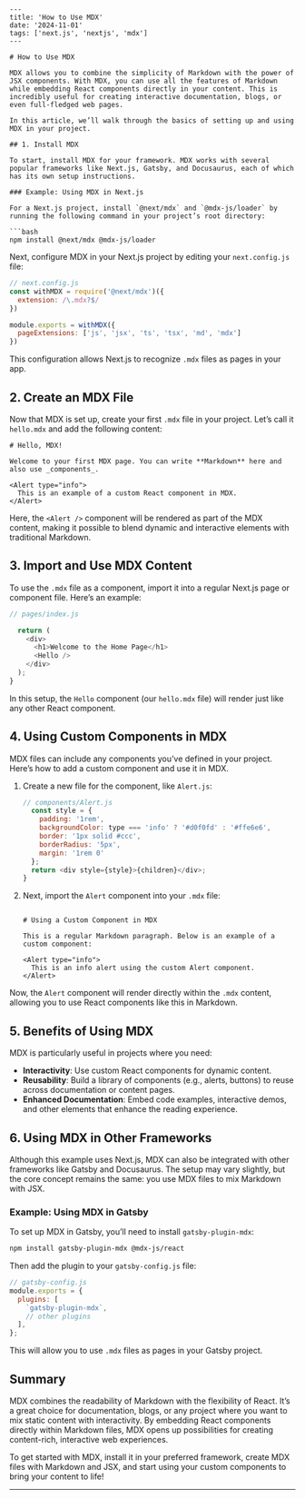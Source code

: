```mdx
---
title: 'How to Use MDX'
date: '2024-11-01'
tags: ['next.js', 'nextjs', 'mdx']
---

# How to Use MDX

MDX allows you to combine the simplicity of Markdown with the power of JSX components. With MDX, you can use all the features of Markdown while embedding React components directly in your content. This is incredibly useful for creating interactive documentation, blogs, or even full-fledged web pages.

In this article, we’ll walk through the basics of setting up and using MDX in your project.

## 1. Install MDX

To start, install MDX for your framework. MDX works with several popular frameworks like Next.js, Gatsby, and Docusaurus, each of which has its own setup instructions.

### Example: Using MDX in Next.js

For a Next.js project, install `@next/mdx` and `@mdx-js/loader` by running the following command in your project’s root directory:

```bash
npm install @next/mdx @mdx-js/loader
```

Next, configure MDX in your Next.js project by editing your `next.config.js` file:

```javascript
// next.config.js
const withMDX = require('@next/mdx')({
  extension: /\.mdx?$/
})

module.exports = withMDX({
  pageExtensions: ['js', 'jsx', 'ts', 'tsx', 'md', 'mdx']
})
```

This configuration allows Next.js to recognize `.mdx` files as pages in your app.

## 2. Create an MDX File

Now that MDX is set up, create your first `.mdx` file in your project. Let’s call it `hello.mdx` and add the following content:

```mdx
# Hello, MDX!

Welcome to your first MDX page. You can write **Markdown** here and also use _components_.

<Alert type="info">
  This is an example of a custom React component in MDX.
</Alert>
```

Here, the `<Alert />` component will be rendered as part of the MDX content, making it possible to blend dynamic and interactive elements with traditional Markdown.

## 3. Import and Use MDX Content

To use the `.mdx` file as a component, import it into a regular Next.js page or component file. Here’s an example:

```javascript
// pages/index.js

  return (
    <div>
      <h1>Welcome to the Home Page</h1>
      <Hello />
    </div>
  );
}
```

In this setup, the `Hello` component (our `hello.mdx` file) will render just like any other React component.

## 4. Using Custom Components in MDX

MDX files can include any components you’ve defined in your project. Here’s how to add a custom component and use it in MDX.

1. Create a new file for the component, like `Alert.js`:

   ```javascript
   // components/Alert.js
     const style = {
       padding: '1rem',
       backgroundColor: type === 'info' ? '#d0f0fd' : '#ffe6e6',
       border: '1px solid #ccc',
       borderRadius: '5px',
       margin: '1rem 0'
     };
     return <div style={style}>{children}</div>;
   }
   ```

2. Next, import the `Alert` component into your `.mdx` file:

   ```mdx

   # Using a Custom Component in MDX

   This is a regular Markdown paragraph. Below is an example of a custom component:

   <Alert type="info">
     This is an info alert using the custom Alert component.
   </Alert>
   ```

Now, the `Alert` component will render directly within the `.mdx` content, allowing you to use React components like this in Markdown.

## 5. Benefits of Using MDX

MDX is particularly useful in projects where you need:

- **Interactivity**: Use custom React components for dynamic content.
- **Reusability**: Build a library of components (e.g., alerts, buttons) to reuse across documentation or content pages.
- **Enhanced Documentation**: Embed code examples, interactive demos, and other elements that enhance the reading experience.

## 6. Using MDX in Other Frameworks

Although this example uses Next.js, MDX can also be integrated with other frameworks like Gatsby and Docusaurus. The setup may vary slightly, but the core concept remains the same: you use MDX files to mix Markdown with JSX.

### Example: Using MDX in Gatsby

To set up MDX in Gatsby, you’ll need to install `gatsby-plugin-mdx`:

```bash
npm install gatsby-plugin-mdx @mdx-js/react
```

Then add the plugin to your `gatsby-config.js` file:

```javascript
// gatsby-config.js
module.exports = {
  plugins: [
    `gatsby-plugin-mdx`,
    // other plugins
  ],
};
```

This will allow you to use `.mdx` files as pages in your Gatsby project.

## Summary

MDX combines the readability of Markdown with the flexibility of React. It’s a great choice for documentation, blogs, or any project where you want to mix static content with interactivity. By embedding React components directly within Markdown files, MDX opens up possibilities for creating content-rich, interactive web experiences.

To get started with MDX, install it in your preferred framework, create MDX files with Markdown and JSX, and start using your custom components to bring your content to life!

---